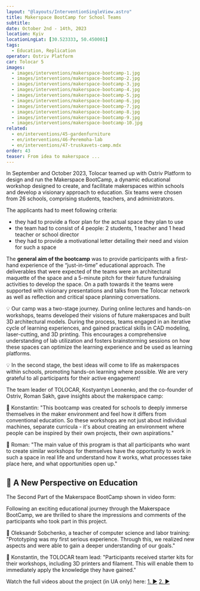 ```yaml
---
layout: "@layouts/InterventionSingleView.astro"
title: Makerspace BootCamp for School Teams 
subtitle:
date: October 2nd - 14th, 2023
location: Kyiv
locationLngLat: [30.523333, 50.450001] 
tags: 
  - Education, Replication
operator: Ostriv Platform
car: Tolocar 5
images:
  - images/interventions/makerspace-bootcamp-1.jpg  
  - images/interventions/makerspace-bootcamp-2.jpg
  - images/interventions/makerspace-bootcamp-3.jpg 
  - images/interventions/makerspace-bootcamp-4.jpg
  - images/interventions/makerspace-bootcamp-5.jpg
  - images/interventions/makerspace-bootcamp-6.jpg
  - images/interventions/makerspace-bootcamp-7.jpg
  - images/interventions/makerspace-bootcamp-8.jpg
  - images/interventions/makerspace-bootcamp-9.jpg
  - images/interventions/makerspace-bootcamp-10.jpg
related:
  - en/interventions/45-gardenfurniture
  - en/interventions/46-Peremoha-lab
  - en/interventions/47-truskavets-camp.mdx
order: 43
teaser: From idea to makerspace ... 
---
```

In September and October 2023, Tolocar teamed up with Ostriv Platform to design and run the Makerspace BootCamp, a dynamic educational workshop designed to create, and facilitate makerspaces within schools and develop a visionary approach to education. Six teams were chosen from 26 schools, comprising students, teachers, and administrators.

The applicants had to meet following criteria:

- they had to provide a floor plan for the actual space they plan to use
- the team had to consist of 4 people: 2 students, 1 teacher and 1 head teacher or school director
- they had to provide a motivational letter detailing their need and vision for such a space

The **general aim of the bootcamp** was to provide participants with a first-hand experience of the “just-in-time” educational approach. The deliverables that were expected of the teams were an architectural maquette of the space and a 5-minute pitch for their future fundraising activities to develop the space. On a path towards it the teams were supported with visionary presentations and talks from the Tolocar network as well as reflection and critical space planning conversations. 

💡 Our camp was a two-stage journey. During online lectures and hands-on workshops, teams developed their visions of future makerspaces and built 3D architectural models. During the process, teams engaged in an iterative cycle of learning experiences, and gained practical skills in CAD modeling, laser-cutting, and 3D printing. 
This encourages a comprehensive understanding of lab utilization and fosters brainstorming sessions on how these spaces can optimize the learning experience and be used as learning platforms. 

💡 In the second stage, the best ideas will come to life as makerspaces within schools, promoting hands-on learning where possible. We are very grateful to all participants for their active engagement! 

The team leader of TOLOCAR, Kostyantyn Leonenko, and the co-founder of Ostriv, Roman Sakh, gave insights about the makerspace camp: 

💬 Konstantin: "This bootcamp was created for schools to deeply immerse themselves in the maker environment and feel how it differs from conventional education. So these workshops are not just about individual machines, separate curricula - it's about creating an environment where people can be inspired by their own projects, their own aspirations."

💬 Roman: "The main value of this program is that all participants who want to create similar workshops for themselves have the opportunity to work in such a space in real life and understand how it works, what processes take place here, and what opportunities open up."

## 🚀 **A New Perspective on Education**
The Second Part of the Makerspace BootCamp shown in video form: 

Following an exciting educational journey through the Makerspace BootCamp, we are thrilled to share the impressions and comments of the participants who took part in this project.

💬 Oleksandr Sobchenko, a teacher of computer science and labor training: "Prototyping was my first serious experience. Through this, we realized new aspects and were able to gain a deeper understanding of our goals."

💬 Konstantin, the TOLOCAR team lead: "Participants received starter kits for their workshops, including 3D printers and filament. This will enable them to immediately apply the knowledge they have gained."

Watch the full videos about the project (in UA only) here: 
[1. ▶](https://www.instagram.com/reel/Czdi_Kptx9l/?utm_source=ig_web_copy_link&igsh=MzRlODBiNWFlZA==) 
[2. ▶](https://www.instagram.com/reel/Cztb6CXNmxj/?utm_source=ig_web_copy_link&igsh=MzRlODBiNWFlZA==)

